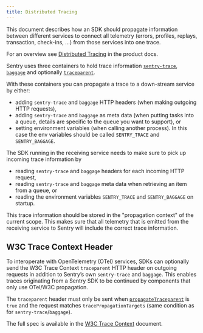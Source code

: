 ```yaml
---
title: Distributed Tracing
---
```


This document describes how an SDK should propagate information between different services to connect all telemetry (errors, profiles, replays, transaction, check-ins, ...) from those services into one trace.

For an overview see [Distributed Tracing](https://docs.sentry.io/product/performance/distributed-tracing/) in the product docs.

Sentry uses three containers to hold trace information [`sentry-trace`](/sdk/performance/#header-sentry-trace), [`baggage`](/sdk/performance/dynamic-sampling-context/#baggage-header) and optionally [`traceparent`](/sdk/performance/distributed-tracing/#w3c-trace-context-header).

With these containers you can propagate a trace to a down-stream service by either:
- adding `sentry-trace` and `baggage` HTTP headers (when making outgoing HTTP requests),
- adding `sentry-trace` and `baggage` as meta data (when putting tasks into a queue, details are specific to the queue you want to support), or
- setting environment variables (when calling another process). In this case the env variables should be called `SENTRY_TRACE` and `SENTRY_BAGGAGE`.

The SDK running in the receiving service needs to make sure to pick up incoming trace information by
- reading `sentry-trace` and `baggage` headers for each incoming HTTP request,
- reading `sentry-trace` and `baggage` meta data when retrieving an item from a queue, or
- reading the environment variables `SENTRY_TRACE` and `SENTRY_BAGGAGE` on startup.

This trace information should be stored in the "propagation context" of the current scope. This makes sure that all telemetry that is emitted from the receiving service to Sentry will include the correct trace information.

## W3C Trace Context Header

To interoperate with OpenTelemetry (OTel) services, SDKs can optionally send the W3C Trace Context `traceparent` HTTP header on outgoing requests in addition to Sentry’s own `sentry-trace` and `baggage`. This enables traces originating from a Sentry SDK to be continued by components that only use OTel/W3C propagation.

The `traceparent` header must only be sent when [`propagateTraceparent`](/sdk/telemetry/traces/#propagatetraceparent) is `true` and the request matches `tracePropagationTargets` (same condition as for `sentry-trace`/`baggage`).

The full spec is available in the [W3C Trace Context](https://www.w3.org/TR/trace-context/) document.

